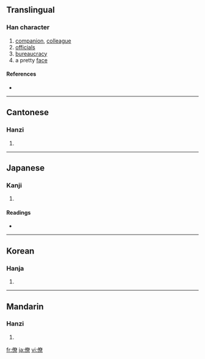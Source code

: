 {{also|僚}}
==Translingual==

===Han character===
{{Han char|rn=9|rad=人|as=12|sn=14|four=2429<sub>6</sub>|canj=人大金火 (OKCF)}}

# [[companion]], [[colleague]]
# [[official]]s
# [[bureaucracy]]
# a pretty [[face]]

====References====
* {{Han ref|kx=0116.250|dkj=01100|dj=0248.030|hdz=10218.030|uh=50DA|ud=20698|bh=B9B1|bd=47537}}

----

==Cantonese==

===Hanzi===
{{yue-hanzi|jyut=|y=liu4}}

# {{defn|Cantonese}}

----

==Japanese==

===Kanji===
{{ja-kanji|grade=c|rs=人12}}

# {{defn|Japanese}}

====Readings====
* {{ja-readings|on=[[りょう]] (ryō)|kun=[[とも]] (tomo), [[つかさ]] (tsukasa)}}

----

==Korean==

===Hanja===
{{ko-hanja|hangeul=[[료]]|rv=ryo|mr=ryo}}

# {{defn|Korean}}

----

==Mandarin==

===Hanzi===
{{cmn-hanzi|pin=[[liáo]] ([[liao2]])|wg=liao<sup>2</sup>}}

# {{defn|Mandarin}}

[[fr:僚]]
[[ja:僚]]
[[vi:僚]]